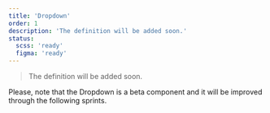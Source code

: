 ```yaml
---
title: 'Dropdown'
order: 1
description: 'The definition will be added soon.'
status:
  scss: 'ready'
  figma: 'ready'
---
```


> The definition will be added soon.

<Highlight theme="warning" title="Work in progress">
  Please, note that the Dropdown is a beta component and it will be improved
  through the following sprints.
</Highlight>

<Story id="form-dropdown--default" />

